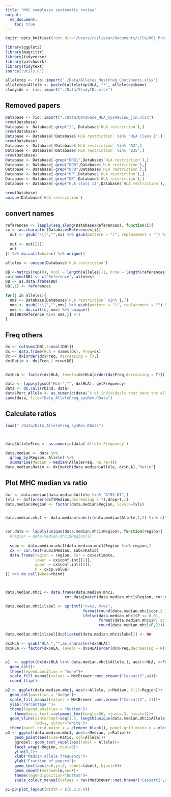 ```yaml
---
title: "MHC complexes systematic review"
output: 
  md_document:
    toc: true
---
```


```r
knitr::opts_knit$set(root.dir="/Users/rcslieker/Documents/LCCO/001_Projects/045_HLA_Disparity/GitExport/")
```

```r
library(ggplot2)
library(magrittr)
library(tidyverse)
library(patchwork)
library(tidytext)
source("Utils.R")

alleletop <- rio::import("./Data/Alleles_MostFreq_Continents.xlsx")
alleletop$Allele <- paste0(alleletop$HLA, "*", alleletop$Name)
studyids <- rio::import("./Data/StudyIDs.xlsx")
``` 

## Removed papers

```r
Database <- rio::import("./Data/Database_HLA_sysReview_jin.xlsx")
nrow(Database)
Database <- Database[-grep("/", Database$`HLA restriction`),]
nrow(Database)
Database <- Database[!Database$`HLA restriction` %in% "HLA class I",]
nrow(Database)
Database <- Database[!Database$`HLA restriction` %in% "A2",]
Database <- Database[!Database$`HLA restriction` %in% "B35",]
nrow(Database)
Database <- Database[-grep("DRB1",Database$`HLA restriction`),]
Database <- Database[-grep("DQB",Database$`HLA restriction`),]
Database <- Database[-grep("DPB",Database$`HLA restriction`),]
Database <- Database[-grep("DP",Database$`HLA restriction`),]
Database <- Database[-grep("DR",Database$`HLA restriction`),]
Database <- Database[-grep("HLA class II",Database$`HLA restriction`),]

nrow(Database)
unique(Database$`HLA restriction`)
```

## convert names

```r
references <- lapply(seq_along(Database$References), function(i){
sx <- as.character(Database$References[i])
  out <- gsub("\\(","",sx) %>% gsub(pattern = ")", replacement = "") %>% strsplit(split = ";")
  
  out <- out[[1]]
  out
}) %>% do.call(what=c) %>% unique()

alleles <- unique(Database$`HLA restriction`)
```

```r
DB <-matrix(rep(0), ncol = length(alleles)+1, nrow = length(references))
colnames(DB) <- c("Reference", alleles)
DB <- as.data.frame(DB)
DB[,1] <- references

for(j in alleles){
  nms <- Database[Database$`HLA restriction` %in% j,7]
  nms <- gsub("\\(","",nms) %>% gsub(pattern = ")", replacement = "") %>% strsplit(split = ";")
  nms <- do.call(c, nms) %>% unique()
  DB[DB$Reference %in% nms,j] <-1
}

```

## Freq others

```r
dx <- colSums(DB[,2:ncol(DB)])
dx <- data.frame(HLA = names(dx), Freq=dx)
dx <- dx[order(dx$Freq, decreasing = T),]
dx$Ratio <- dx$Freq / nrow(DB)


dx$HLA <- factor(dx$HLA, levels=dx$HLA[order(dx$Freq,decreasing = T)])
```

```r
data <- lapply(gsub("HLA-","", dx$HLA), getFrequency)
data <- do.call(rbind, data)
data$Perc_Allele <- as.numeric(data$`% of individuals that have the allele`)
save(data, file="Data_AlleleFreq_sysRev.RData")
```



## Calculate ratios

```r
load("./Data/Data_AlleleFreq_sysRev.RData")



data$AlleleFreq <- as.numeric(data$`Allele Frequency`)

data.median <- data %>%
  group_by(Region, Allele) %>%
  summarise(Median = median(AlleleFreq, na.rm=T))
data.median$Ratio <- dx[match(data.median$Allele, dx$HLA),"Ratio"]
```

## Plot MHC median vs ratio

```r
dxf <- data.median[data.median$Allele %in% "A*02:01",]
lvls <- dxf[order(dxf$Median,decreasing = T),drop=T,1]
data.median$Region <- factor(data.median$Region, levels=lvls)


data.median.mhc1 <- data.median[substr(data.median$Allele,1,2) %in% c("A*","B*","C*"),]


cor.data <- lapply(unique(data.median.mhc1$Region), function(region){
  #region = data.median.mhc1$Region[1]
  
  subx <- data.median.mhc1[data.median.mhc1$Region %in% region,]
  cx <- cor.test(subx$Median, subx$Ratio)
  data.frame(region = region, cor = cx$estimate, 
             lower = cx$conf.int[[1]], 
             upper = cx$conf.int[[2]],
             P = cx$p.value)
}) %>% do.call(what=rbind)



data.median.mhc1 <- data.frame(data.median.mhc1, 
                          cor.data[match(data.median.mhc1$Region, cor.data$region),])

data.median.mhc1$label <- sprintf("r=%s, P=%s", 
                                  format(round(data.median.mhc1$cor,2 ),digits = 2),
                                  ifelse(data.median.mhc1$P <= 0.01, 
                                         format(data.median.mhc1$P, scientific = T, digits=2),
                                         round(data.median.mhc1$P,2)))

data.median.mhc1$label[duplicated(data.median.mhc1$label)] <- NA
```


```r

dx$HLA <- gsub("HLA-","",as.character(dx$HLA))
dx$HLA <- factor(dx$HLA, levels = dx$HLA[order(dx$Freq,decreasing = F)])


p1  <- ggplot(dx[dx$HLA %in% data.median.mhc1$Allele,], aes(x=HLA, y=Freq, fill=HLA))+
  geom_col()+
  theme(legend.position = "none")+
  scale_fill_manual(values = MetBrewer::met.brewer("Cassatt2",44))+
  coord_flip()

p2 <- ggplot(data.median.mhc1, aes(x=Allele, y=Median, fill=Region))+
  geom_col(position = "dodge")+
  scale_fill_manual(values = MetBrewer::met.brewer("Cassatt2", 11))+
  ylab("Percentage ")+
  theme(legend.position = "bottom")+
    theme(axis.text.x=element_text(angle=90, vjust=.3, hjust=1))+
  geom_vline(xintercept=seq(1.5, length(unique(data.median.mhc1$Allele))-0.5, 1), 
             lwd=1, colour="white")+
  theme(panel.grid.major.x = element_blank(), panel.grid.minor.x = element_blank())
p3 <- ggplot(data.median.mhc1, aes(x=Median, y=Ratio))+
    geom_point(aes(size=Ratio, col=Allele))+
    ggrepel::geom_text_repel(aes(label = Allele))+
    facet_wrap(~Region, ncol=6)+
    ylim(0,1)+
    xlab("Median allele frequency")+
    ylab("Fraction of papers")+
    geom_text(aes(x=0,y=.9, label=label), hjust=0)+
    geom_smooth(method=lm,se=F)+
    theme(legend.position="bottom")+
    scale_colour_manual(values = rev(MetBrewer::met.brewer("Cassatt2",44)))


```


```r
p1+p3+plot_layout(width = c(0.2,0.8))

```

